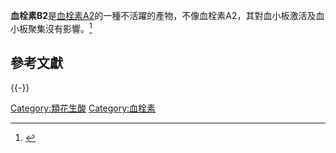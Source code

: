 {{chembox
| verifiedrevid = 411950829
|ImageFile=Thromboxane B2 Structural Formula V.1.svg
|ImageSize=250px
|ImageFileL2=ThromboxaneB2 spacefill.png
|ImageFileR2=ThromboxaneB2.png
|IUPACName=
|OtherNames=
|Section1= {{Chembox Identifiers
| CASNo = 54397-85-2
| CASNo_Ref = {{cascite|correct|??}}
|   PubChem = 5283137
|   SMILES = 
|   MeSHName = Thromboxane+B2
  |  ChEBI_Ref  = {{ebicite|changed|EBI}}|  ChEBI  =  28728

}}
|Section2= {{Chembox Properties
|  Formula=C<sub>20</sub>H<sub>34</sub>O<sub>6</sub>
|  MolarMass=370.48 g/mol
|  Appearance=
|  Density=
|  MeltingPt=
|  BoilingPt=
|  Solubility=
  }}
|Section3= {{Chembox Hazards
|  MainHazards=
|  FlashPt=
|  Autoignition=
  }}
}}
'''血栓素B2'''是[[血栓素A2|血栓素A2]]的一種不活躍的產物，不像血栓素A2，其對血小板激活及血小板聚集沒有影響。<ref name="urlDefinition: thromboxane b2 from Online Medical Dictionary">{{cite web |url=http://cancerweb.ncl.ac.uk/cgi-bin/omd?thromboxane+b2 |title=Definition: thromboxane b2 from Online Medical Dictionary |format= |work= |accessdate=2008-11-02}}</ref>

== 參考文獻 ==
{{Reflist}}

{{-}}
{{類花生酸類}}

[[Category:類花生酸|Category:類花生酸]]
[[Category:血栓素|Category:血栓素]]